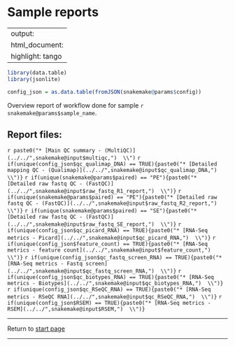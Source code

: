# Sample reports

---
output:
  html_document:
   highlight: tango
---

```r
library(data.table)
library(jsonlite)

```



```r
config_json = as.data.table(fromJSON(snakemake@params$config))

```
Overview report of workflow done for sample `r snakemake@params$sample_name `.




## Report files:
`r paste0("* [Main QC summary - (MultiQC)](../../",snakemake@input$multiqc,")  \\")`
`r if(unique(config_json$qc_qualimap_DNA) == TRUE){paste0("* [Detailed mapping QC - (Qualimap)](../../",snakemake@input$qc_qualimap_DNA,")  \\")} `
`r if(unique(snakemake@params$paired) == "PE"){paste0("* [Detailed raw fastq QC - (FastQC)](../../",snakemake@input$raw_fastq_R1_report,")  \\")} `
`r if(unique(snakemake@params$paired) == "PE"){paste0("* [Detailed raw fastq QC - (FastQC)](../../",snakemake@input$raw_fastq_R2_report,")  \\")} `
`r if(unique(snakemake@params$paired) == "SE"){paste0("* [Detailed raw fastq QC - (FastQC)](../../",snakemake@input$raw_fastq_SE_report,")  \\")} `
`r if(unique(config_json$qc_picard_RNA) == TRUE){paste0("* [RNA-Seq metrics - Picard](../../",snakemake@input$qc_picard_RNA,")  \\")} `
`r if(unique(config_json$feature_count) == TRUE){paste0("* [RNA-Seq metrics - feature count](../../",snakemake@input$feature_count,")  \\")} `
`r if(unique(config_json$qc_fastq_screen_RNA) == TRUE){paste0("* [RNA-Seq metrics - Fastq screen](../../",snakemake@input$qc_fastq_screen_RNA,")  \\")} `
`r if(unique(config_json$qc_biotypes_RNA) == TRUE){paste0("* [RNA-Seq metrics - Biotypes](../../",snakemake@input$qc_biotypes_RNA,")  \\")} `
`r if(unique(config_json$qc_RSeQC_RNA) == TRUE){paste0("* [RNA-Seq metrics - RSeQC RNA](../../",snakemake@input$qc_RSeQC_RNA,")  \\")} `
`r if(unique(config_json$RSEM) == TRUE){paste0("* [RNA-Seq metrics - RSEM](../../",snakemake@input$RSEM,")  \\")} `

----------------------------------------------------------

Return to [start page](../final_alignment_report.html)

----------------------------------------------------------